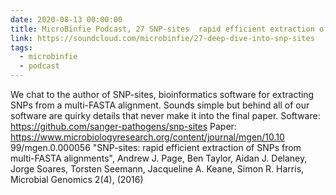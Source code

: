 ```yaml
---
date: 2020-08-13 00:00:00
title: MicroBinfie Podcast, 27 SNP-sites  rapid efficient extraction of SNPs from multi-FASTA alignments
link: https://soundcloud.com/microbinfie/27-deep-dive-into-snp-sites
tags:
  - microbinfie
  - podcast
---
```

We chat to the author of SNP-sites, bioinformatics software for
extracting SNPs from a multi-FASTA alignment. Sounds simple but behind
all of our software are quirky details that never make it into the
final paper.  Software: https://github.com/sanger-pathogens/snp-sites
Paper: https://www.microbiologyresearch.org/content/journal/mgen/10.10
99/mgen.0.000056   "SNP-sites: rapid efficient extraction of SNPs from
multi-FASTA alignments", Andrew J. Page, Ben Taylor, Aidan J. Delaney,
Jorge Soares, Torsten Seemann, Jacqueline A. Keane, Simon R. Harris,
Microbial Genomics 2(4), (2016)


